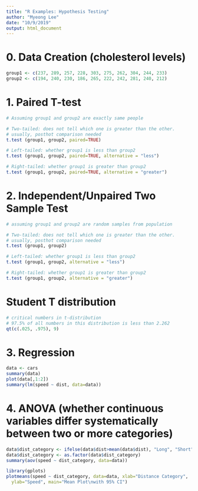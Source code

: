```yaml
---
title: "R Examples: Hypothesis Testing"
author: "Myeong Lee"
date: "10/9/2019"
output: html_document
---
```


# 0. Data Creation (cholesterol levels)
```r
group1 <- c(237, 289, 257, 228, 303, 275, 262, 304, 244, 233)
group2 <- c(194, 240, 230, 186, 265, 222, 242, 281, 240, 212)
```

# 1. Paired T-test
```r
# Assuming group1 and group2 are exactly same people

# Two-tailed: does not tell which one is greater than the other.
# usually, posthot comparison needed
t.test (group1, group2, paired=TRUE)

# Left-tailed: whether group1 is less than group2
t.test (group1, group2, paired=TRUE, alternative = "less")

# Right-tailed: whether group1 is greater than group2
t.test (group1, group2, paired=TRUE, alternative = "greater")
```

# 2. Independent/Unpaired Two Sample Test
```r
# assuming group1 and group2 are random samples from population

# Two-tailed: does not tell which one is greater than the other.
# usually, posthot comparison needed
t.test (group1, group2)

# Left-tailed: whether group1 is less than group2
t.test (group1, group2, alternative = "less")

# Right-tailed: whether group1 is greater than group2
t.test (group1, group2, alternative = "greater")

```

# Student T distribution
```r
# critical numbers in t-distribution
# 97.5% of all numbers in this distribution is less than 2.262
qt(c(.025, .975), 9) 
```

# 3. Regression
```r
data <- cars
summary(data)
plot(data[,1:2])
summary(lm(speed ~ dist, data=data))
```

# 4. ANOVA (whether continuous variables differ systematically between two or more categories)
```r
data$dist_category <- ifelse(data$dist>mean(data$dist), "Long", "Short")
data$dist_category <- as.factor(data$dist_category)
summary(aov(speed ~ dist_category, data=data))

library(gplots)
plotmeans(speed ~ dist_category, data=data, xlab="Distance Category",
  ylab="Speed", main="Mean Plot\nwith 95% CI")
```

